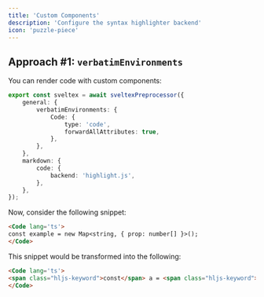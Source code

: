```yaml
---
title: 'Custom Components'
description: 'Configure the syntax highlighter backend'
icon: 'puzzle-piece'
---
```


## Approach \#1: `verbatimEnvironments`

You can render code with custom components:

```ts sveltex.config.ts
export const sveltex = await sveltexPreprocessor({
    general: {
        verbatimEnvironments: {
            Code: {
                type: 'code',
                forwardAllAttributes: true,
            },
        },
    },
    markdown: {
        code: {
            backend: 'highlight.js',
        },
    },
});
```

Now, consider the following snippet:

```md
<Code lang='ts'>
const example = new Map<string, { prop: number[] }>();
</Code>
```

This snippet would be transformed into the following:

```md
<Code lang='ts'>
<span class="hljs-keyword">const</span> a = <span class="hljs-keyword">new</span> <span class="hljs-title class_">Map</span>&lt;<span class="hljs-built_in">string</span>, &lbrace; <span class="hljs-attr">prop</span>: <span class="hljs-built_in">number</span>[] &rbrace;&gt;();
</Code>
```
